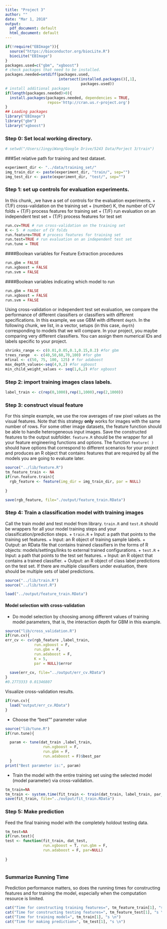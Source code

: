 ```yaml
---
title: "Project 3"
author: ""
date: "Mar 1, 2018"
output:
  pdf_document: default
  html_document: default
---
```

```r
if(!require("EBImage")){
  source("https://bioconductor.org/biocLite.R")
  biocLite("EBImage")
}
packages.used=c("gbm", "xgboost")
# check packages that need to be installed.
packages.needed=setdiff(packages.used, 
                        intersect(installed.packages()[,1], 
                                  packages.used))
# install additional packages
if(length(packages.needed)>0){
  install.packages(packages.needed, dependencies = TRUE,
                   repos='http://cran.us.r-project.org')
}
## Loading packages
library("EBImage")
library("gbm")
library("xgboost")

```
### Step 0: Set local working directory.
```r
# setwd("/Users/JingyiWang/Google Drive/5243 Data/Porject 3/train") 
```
###Set relative path for training and test dataset.
```r
experiment_dir <- "../data/training_set/"
img_train_dir <- paste(experiment_dir, "train/", sep="")
img_test_dir <- paste(experiment_dir, "test/", sep="")
```
### Step 1: set up controls for evaluation experiments.
In this chunk, ,we have a set of controls for the evaluation experiments. 
+ (T/F) cross-validation on the training set
+ (number) K, the number of CV folds
+ (T/F) process features for training set
+ (T/F) run evaluation on an independent test set
+ (T/F) process features for test set
```r
run.cv=TRUE # run cross-validation on the training set
K <- 5  # number of CV folds
run.feature=TRUE # process features for training set
run.test=TRUE # run evaluation on an independent test set
run.tune = TRUE
```
####Boolean variables for Feature Extraction procedures
```r
run.gbm = FALSE
run.xgboost = FALSE
run.svm = FALSE
```
####Boolean variables indicating which model to run
```r
run.gbm = FALSE
run.xgboost = FALSE
run.svm = FALSE
```
Using cross-validation or independent test set evaluation, we compare the performance of different classifiers or classifiers with different specifications. In this example, we use GBM with different `depth`. In the following chunk, we list, in a vector, setups (in this case, `depth`) corresponding to models that we will compare. In your project, you maybe comparing very different classifiers. You can assign them numerical IDs and labels specific to your project. 
```r
shrinks_range <- c(0.01,0.05,0.1,0.15,0.2) #for gbm
trees_range  <- c(40,50,60,70,100) #for gbm
mfinal <- c(50, 75, 100, 125) # for adaboost
max_depth_values<-seq(4,9,2) #for xgboost
min_child_weight_values <- seq(1,6,2) #for xgboost
```
### Step 2: import training images class labels.

```r
label_train <- c(rep(0,1000),rep(1,1000),rep(2,1000))
```
### Step 3: construct visual feature
For this simple example, we use the row averages of raw pixel values as the visual features. Note that this strategy **only** works for images with the same number of rows. For some other image datasets, the feature function should be able to handle heterogeneous input images. Save the constructed features to the output subfolder.
`feature.R` should be the wrapper for all your feature engineering functions and options. The function `feature( )` should have options that correspond to different scenarios for your project and produces an R object that contains features that are required by all the models you are going to evaluate later. 
```r
source("../lib/feature.R")
tm_feature_train <- NA
if(run.feature.train){
  rgb_feature <- feature(img_dir = img_train_dir, par = NULL)
  
}

save(rgb_feature, file="./output/feature_train.RData")
```
### Step 4: Train a classification model with training images
Call the train model and test model from library. 
`train.R` and `test.R` should be wrappers for all your model training steps and your classification/prediction steps. 
+ `train.R`
  + Input: a path that points to the training set features.
  + Input: an R object of training sample labels.
  + Output: an RData file that contains trained classifiers in the forms of R objects: models/settings/links to external trained configurations.
+ `test.R`
  + Input: a path that points to the test set features.
  + Input: an R object that contains a trained classifier.
  + Output: an R object of class label predictions on the test set. If there are multiple classifiers under evaluation, there should be multiple sets of label predictions. 
```r
source("../lib/train.R")
source("../lib/test.R")

load("../output/feature_train.RData")
```
#### Model selection with cross-validation
* Do model selection by choosing among different values of training model parameters, that is, the interaction depth for GBM in this example. 
```r
source("lib/cross_validation.R")
if(run.cv){
err_cv <- cv(rgb_feature ,label_train,
             run.xgboost = F,
             run.gbm = F,
             run.adaboost = F,
             K = 5, 
             par = NULL)$error
  
  save(err_cv, file="../output/err_cv.RData")
}
#0.2773333 0.01346807
```

Visualize cross-validation results. 
```r
if(run.cv){
  load("output/err_cv.RData")
}
```
* Choose the "best"" parameter value
```r
source("lib/tune.R")
if(run.tune){

  param <- tune(dat_train ,label_train,
                 run.xgboost = F,
                 run.gbm = F,
                 run.adaboost = F)$best_par
  }
print("Best parameter is:", param)

```

* Train the model with the entire training set using the selected model (model parameter) via cross-validation.
```r
tm_train=NA
tm_train <- system.time(fit_train <- train(dat_train, label_train, par_best))
save(fit_train, file="../output/fit_train.RData")
```
### Step 5: Make prediction 
Feed the final training model with the completely holdout testing data. 
```r
tm_test=NA
if(run.test){
test <- function(fit_train, dat_test,
                 run.xgboost = T, run.gbm = F,
                 run.adaboost = F, par=NULL)
  
}
 
```
### Summarize Running Time
Prediction performance matters, so does the running times for constructing features and for training the model, especially when the computation resource is limited. 
```r
cat("Time for constructing training features=", tm_feature_train[1], "s \n")
cat("Time for constructing testing features=", tm_feature_test[1], "s \n")
cat("Time for training model=", tm_train[1], "s \n")
cat("Time for making prediction=", tm_test[1], "s \n")
```
